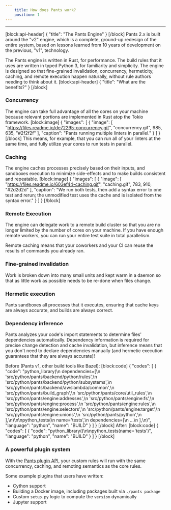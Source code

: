 ```yaml
---
    title: How does Pants work?
    position: 1
---
```


---

[block:api-header]
{
"title": "The Pants Engine"
}
[/block]
Pants 2.x is built around the "v2" engine, which is a complete, ground-up redesign of the entire system, based on lessons learned from 10 years of development on the previous, "v1", technology.

The Pants engine is written in Rust, for performance. The build rules that it uses are written in typed Python 3, for familiarity and simplicity. The engine is designed so that fine-grained invalidation, concurrency, hermeticity, caching, and remote execution happen naturally, without rule authors needing to think about it.
[block:api-header]
{
"title": "What are the benefits?"
}
[/block]

### Concurrency

The engine can take full advantage of all the cores on your machine because relevant portions are implemented in Rust atop the Tokio framework.
[block:image]
{
"images": [
{
"image": [
"https://files.readme.io/de72295-concurrency.gif",
"concurrency.gif",
985,
635,
"#2f2f2f"
],
"caption": "Pants running multiple linters in parallel."
}
]
}
[/block]
This means, for example, that you can run all of your linters at the same time, and fully utilize your cores to run tests in parallel.

### Caching

The engine caches processes precisely based on their inputs, and sandboxes execution to minimize side-effects and to make builds consistent and repeatable.
[block:image]
{
"images": [
{
"image": [
"https://files.readme.io/603ef44-caching.gif",
"caching.gif",
783,
910,
"#2d2d2d"
],
"caption": "We run both tests, then add a syntax error to one test and rerun; the unmodified test uses the cache and is isolated from the syntax error."
}
]
}
[/block]

### Remote Execution

The engine can delegate work to a remote build cluster so that you are no longer limited by the number of cores on your machine. If you have enough remote workers, you can run your entire test suite in total parallelism.

Remote caching means that your coworkers and your CI can reuse the results of commands you already ran.

### Fine-grained invalidation

Work is broken down into many small units and kept warm in a daemon so that as little work as possible needs to be re-done when files change.

### Hermetic execution

Pants sandboxes all processes that it executes, ensuring that cache keys are always accurate, and builds are always correct.

### Dependency inference

Pants analyzes your code's import statements to determine files' dependencies automatically. Dependency information is required for precise change detection and cache invalidation, but inference means that you don't need to declare dependencies manually (and hermetic execution guarantees that they are always accurate)!

Before (Pants v1, other build tools like Bazel):
[block:code]
{
"codes": [
{
"code": "python_library(\n dependencies=[\n 'src/python/pants/backend/python/rules',\n 'src/python/pants/backend/python/subsystems',\n 'src/python/pants/backend/awslambda/common',\n 'src/python/pants/build_graph',\n 'src/python/pants/core/util_rules',\n 'src/python/pants/engine:addresses',\n 'src/python/pants/engine:fs',\n 'src/python/pants/engine:process',\n 'src/python/pants/engine:rules',\n 'src/python/pants/engine:selectors',\n 'src/python/pants/engine:target',\n 'src/python/pants/engine:unions',\n 'src/python/pants/python',\n ],\n)\n\npython_tests(\n name='tests',\n dependencies=[\n ...\n ],\n)",
"language": "python",
"name": "BUILD"
}
]
}
[/block]
After:
[block:code]
{
"codes": [
{
"code": "python_library()\n\npython_tests(name='tests')",
"language": "python",
"name": "BUILD"
}
]
}
[/block]

### A powerful plugin system

With the [Pants plugin API](../writing-plugins/overview.mdx), your custom rules will run with the same concurrency, caching, and remoting semantics as the core rules.

Some example plugins that users have written:

- Cython support
- Building a Docker image, including packages built via `./pants package`
- Custom `setup.py` logic to compute the `version` dynamically
- Jupyter support
